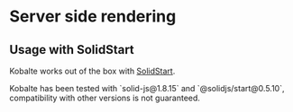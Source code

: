 
# Server side rendering

## Usage with SolidStart

Kobalte works out of the box with [SolidStart](https://start.solidjs.com/).

<Callout type="warning">
	Kobalte has been tested with `solid-js@1.8.15` and `@solidjs/start@0.5.10`, compatibility with
	other versions is not guaranteed.
</Callout>
